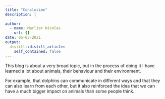 ```yaml
---
title: "Conclusion"
description: |
  .
author:
  - name: Marlier Nicolas
    url: {}
date: 05-03-2021
output:
  distill::distill_article:
    self_contained: false
---
```


This blog is about a very broad topic, but in the process of doing it I have learned a lot about animals, their behaviour and their environment. 

For example, that dolphins can communicate in different ways and that they can also learn from each other, but it also reinforced the idea that we can have a much bigger impact on animals than some people think. 

